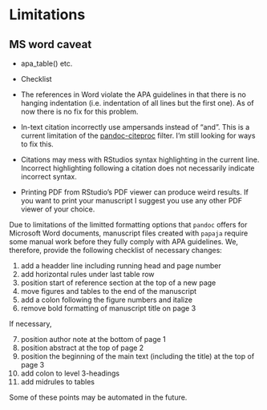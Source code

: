 # Limitations

## MS word caveat
- apa_table() etc.
- Checklist


- The references in Word violate the APA guidelines in that there is no hanging indentation (i.e. indentation of all lines but the first one). As of now there is no fix for this problem.
- In-text citation incorrectly use ampersands instead of "and". This is a current limitation of the [pandoc-citeproc](https://hackage.haskell.org/package/pandoc-citeproc) filter. I'm still looking for ways to fix this.
- Citations may mess with RStudios syntax highlighting in the current line. Incorrect highlighting following a citation does not necessarily indicate incorrect syntax.
- Printing PDF from RStudio's PDF viewer can produce weird results. If you want to print your manuscript I suggest you use any other PDF viewer of your choice.


Due to limitations of the limitted formatting options that `pandoc` offers for Microsoft Word documents, manuscript files created with `papaja` require some manual work before they fully comply with APA guidelines.
We, therefore, provide the following checklist of necessary changes:

@. add a headder line including running head and page number
@. add horizontal rules under last table row
@. position start of reference section at the top of a new page
@. move figures and tables to the end of the manuscript
@. add a colon following the figure numbers and italize
@. remove bold formatting of manuscript title on page 3


If necessary,

@. position author note at the bottom of page 1
@. position abstract at the top of page 2
@. position the beginning of the main text (including the title) at the top of page 3
@. add colon to level 3-headings
@. add midrules to tables

Some of these points may be automated in the future.
